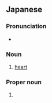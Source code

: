 ==Japanese==

===Pronunciation===
* {{audio|ja|Ja-kokoro.ogg|Audio}}

===Noun===
{{ja-noun}}
# {{ja-def|心}} [[heart]]

===Proper noun===
{{ja-pos|proper}}

# {{ja-def|真}} {{given name|ja|female|sort=こころ}}